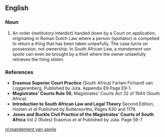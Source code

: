 ==English==

===Noun===
{{en-noun|sg=[[mandement]] [[van]] [[spolie]]|[[mandementen van spolie]]}}

# {{South Africa}} An order (restitutory interdict) handed down by a Court on application, originating in Roman Dutch Law where a person (spoliator) is compelled to return a thing that has been taken unlawfully. The case turns on possession, not ownership. In South African Law, a ''mandement van spolie'' can even be brought by a thief where the owner unlawfully retrieves the thing stolen. 

===References===
* '''Erasmus Superior Court Practice''' (South Africa) Farlam Fichardt van Loggerenberg, Published by Juta. Appendix E9 Page E9-1.
* '''Magistrates' Courts Rule 56''', Magistrates' Courts Act 32 of 1944 (South Africa)
* '''Introduction to South African Law and Legal Theory''' Second Edition, Hosten ''et al'' Published by Butterworths, Pages 630 and 1178.
* '''Jones and Buckle Civil Practice of the Magistrates' Courts of South Africa''' Vol 2 (Rules) Erasmus ''et al'' Published by Juta. Page 56-7

[[nl:mandement van spolie]]